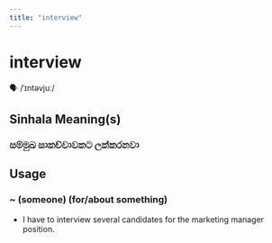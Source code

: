 ```yaml
---
title: "interview"
---
```


# interview

🗣️ /ˈɪntəvjuː/

## Sinhala Meaning(s)

### සම්මුඛ සාකච්චාවකට ලක්කරනවා

## Usage

### ~ (someone) (for/about something)

- I have to interview several candidates for the marketing manager position.

